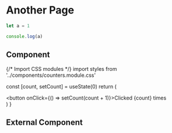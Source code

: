 # Another Page

```js filename="demo.js" {3} copy
let a = 1

console.log(a)
```

## Component


{/* Import CSS modules */} import styles from '../components/counters.module.css'

  const [count, setCount] = useState(0)
  return (
    <div>
      <button onClick={() => setCount(count + 1)}>Clicked {count} times</button>
    </div>
  )
}

<Counter />

## External Component


<Counters />

